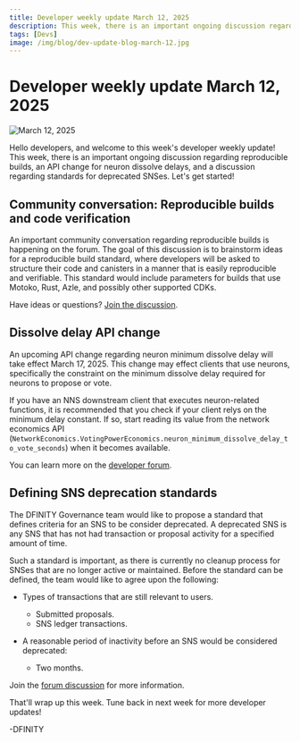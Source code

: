 ```yaml
---
title: Developer weekly update March 12, 2025
description: This week, there is an important ongoing discussion regarding reproducible builds, an API change for neuron dissolve delays, and a discussion regarding standards for deprecated SNSes.
tags: [Devs]
image: /img/blog/dev-update-blog-march-12.jpg
---
```


# Developer weekly update March 12, 2025

![March 12, 2025](../../static/img/blog/dev-update-blog-march-12.jpg)

Hello developers, and welcome to this week's developer weekly update! This week, there is an important ongoing discussion regarding reproducible builds, an API change for neuron dissolve delays, and a discussion regarding standards for deprecated SNSes. Let's get started!

## Community conversation: Reproducible builds and code verification

An important community conversation regarding reproducible builds is happening on the forum. The goal of this discussion is to brainstorm ideas for a reproducible build standard, where developers will be asked to structure their code and canisters in a manner that is easily reproducible and verifiable. This standard would include parameters for builds that use Motoko, Rust, Azle, and possibly other supported CDKs.

Have ideas or questions? [Join the discussion](https://forum.dfinity.org/t/lets-discuss-reproducible-builds-and-code-verification-once-again/41918).

## Dissolve delay API change

An upcoming API change regarding neuron minimum dissolve delay will take effect March 17, 2025. This change may effect clients that use neurons, specifically the constraint on the minimum dissolve delay required for neurons to propose or vote.

If you have an NNS downstream client that executes neuron-related functions, it is recommended that you check if your client relys on the minimum delay constant. If so, start reading its value from the network economics API (`NetworkEconomics.VotingPowerEconomics.neuron_minimum_dissolve_delay_to_vote_seconds`) when it becomes available.

You can learn more on the [developer forum](https://forum.dfinity.org/t/api-change-neuron-minimum-dissolve-delay-constraint-update-release-eta-march-17-2025/42100).

## Defining SNS deprecation standards

The DFINITY Governance team would like to propose a standard that defines criteria for an SNS to be consider deprecated. A deprecated SNS is any SNS that has not had transaction or proposal activity for a specified amount of time.

Such a standard is important, as there is currently no cleanup process for SNSes that are no longer active or maintained. Before the standard can be defined, the team would like to agree upon the following:

- Types of transactions that are still relevant to users.
    - Submitted proposals.
    - SNS ledger transactions.

- A reasonable period of inactivity before an SNS would be considered deprecated:
    - Two months.

Join the [forum discussion](https://forum.dfinity.org/t/defining-deprecated-snss/42105) for more information.

That'll wrap up this week. Tune back in next week for more developer updates!

-DFINITY

